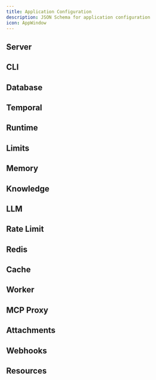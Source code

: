 ```yaml
---
title: Application Configuration
description: JSON Schema for application configuration
icon: AppWindow
---
```



## Server

<SchemaParams
  schema={serverSchema}
  title="Schema Definition"
  collapsible={true}
  defaultExpanded={true}
  paramType="path"
/>

## CLI

<SchemaParams
  schema={cliSchema}
  title="Schema Definition"
  collapsible={true}
  defaultExpanded={true}
  paramType="path"
/>

## Database

<SchemaParams
  schema={databaseSchema}
  title="Schema Definition"
  collapsible={true}
  defaultExpanded={true}
  paramType="path"
/>

## Temporal

<SchemaParams
  schema={temporalSchema}
  title="Schema Definition"
  collapsible={true}
  defaultExpanded={true}
  paramType="path"
/>

## Runtime

<SchemaParams
  schema={runtimeSchema}
  title="Schema Definition"
  collapsible={true}
  defaultExpanded={true}
  paramType="path"
/>

## Limits

<SchemaParams
  schema={limitsSchema}
  title="Schema Definition"
  collapsible={true}
  defaultExpanded={true}
  paramType="path"
/>

## Memory

<SchemaParams
  schema={memorySchema}
  title="Schema Definition"
  collapsible={true}
  defaultExpanded={true}
  paramType="path"
/>

## Knowledge

<SchemaParams
  schema={knowledgeSchema}
  title="Schema Definition"
  collapsible={true}
  defaultExpanded={true}
  paramType="path"
/>

## LLM

<SchemaParams
  schema={llmSchema}
  title="Schema Definition"
  collapsible={true}
  defaultExpanded={true}
  paramType="path"
/>

## Rate Limit

<SchemaParams
  schema={ratelimitSchema}
  title="Schema Definition"
  collapsible={true}
  defaultExpanded={true}
  paramType="path"
/>

## Redis

<SchemaParams
  schema={redisSchema}
  title="Schema Definition"
  collapsible={true}
  defaultExpanded={true}
  paramType="path"
/>

## Cache

<SchemaParams
  schema={cacheSchema}
  title="Schema Definition"
  collapsible={true}
  defaultExpanded={true}
  paramType="path"
/>

## Worker

<SchemaParams
  schema={workerSchema}
  title="Schema Definition"
  collapsible={true}
  defaultExpanded={true}
  paramType="path"
/>

## MCP Proxy

<SchemaParams
  schema={mcpproxySchema}
  title="Schema Definition"
  collapsible={true}
  defaultExpanded={true}
  paramType="path"
/>

## Attachments

<SchemaParams
  schema={attachmentsSchema}
  title="Schema Definition"
  collapsible={true}
  defaultExpanded={true}
  paramType="path"
/>

## Webhooks

<SchemaParams
  schema={webhooksSchema}
  title="Schema Definition"
  collapsible={true}
  defaultExpanded={true}
  paramType="path"
/>

## Resources

<ReferenceCardList>
  <ReferenceCard
    title="JSON Schema Specification"
    description="Official JSON Schema documentation and specification"
    href="https://json-schema.org/"
    icon="FileText"
  />
  <ReferenceCard
    title="JSON Schema Validator"
    description="Online tool for validating JSON schemas"
    href="https://www.jsonschemavalidator.net/"
    icon="CheckCircle"
  />
</ReferenceCardList>
